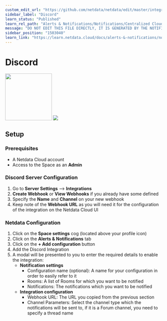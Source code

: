 ```yaml
---
custom_edit_url: "https://github.com/netdata/netdata/edit/master/integrations/cloud-notifications/metadata.yaml"
sidebar_label: "Discord"
learn_status: "Published"
learn_rel_path: "Alerts & Notifications/Notifications/Centralized Cloud Notifications"
message: "DO NOT EDIT THIS FILE DIRECTLY, IT IS GENERATED BY THE NOTIFICATION'S metadata.yaml FILE"
sidebar_position: "1503040"
learn_link: "https://learn.netdata.cloud/docs/alerts-&-notifications/notifications/centralized-cloud-notifications/discord"
---
```



# Discord

<img src="https://netdata.cloud/img/discord.png" width="150"/>

<img src="https://img.shields.io/badge/maintained%20by-Netdata-%2300ab44" />

## Setup

### Prerequisites

- A Netdata Cloud account
- Access to the Space as an **Admin**

### Discord Server Configuration

1. Go to **Server Settings** --> **Integrations**
2. **Create Webhook** or **View Webhooks** if you already have some defined
3. Specify the **Name** and **Channel** on your new webhook
4. Keep note of the **Webhook URL** as you will need it for the configuration of the integration on the Netdata Cloud UI

### Netdata Configuration

1. Click on the **Space settings** cog (located above your profile icon)
2. Click on the **Alerts & Notifications** tab
3. Click on the **+ Add configuration** button
4. Add the Discord Integration
5. A modal will be presented to you to enter the required details to enable the integration:
    - **Notification settings**
      - Configuration name (optional): A name for your configuration in order to easily refer to it
      - Rooms: A list of Rooms for which you want to be notified
      - Notifications: The notifications which you want to be notified
    - **Integration configuration**
      - Webhook URL: The URL you copied from the previous section
      - Channel Parameters: Select the channel type which the notifications will be sent to, if it is a Forum channel, you need to specify a thread name


